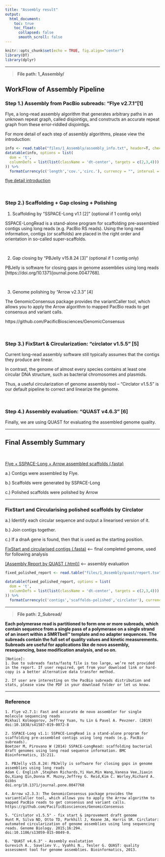 ```yaml
---
title: "Assembly result"
output:
  html_document:
    toc: true
    toc_float:
      collapsed: false
      smooth_scroll: false
---
```


```r
knitr::opts_chunk$set(echo = TRUE, fig.align="center")
library(DT)
library(dplyr)
```

***

> __File path: 1_Assembly/__

## WorkFlow of Assembly Pipeline

### Step 1.) Assembly from PacBio subreads: "Flye v2.7.1"[1]

Flye, a long-read assembly algorithm that generates arbitrary paths in an unknown repeat graph, called disjointigs, and constructs an accurate repeat graph from these error-riddled disjointigs.

For more detail of each step of assembly algorithms, please view the introduction:

```r
info <- read.table("files/1_Assembly/assembly_info.txt", header=T, check.names=F, sep="\t")
datatable(info, options = list(
  dom = 't',
  columnDefs = list(list(className = 'dt-center', targets = c(2,3,4)))
)) %>%
  formatCurrency(c('length','cov.','circ.'), currency = "", interval = 3, mark = ",", digits=0)
```

<a href="https://github.com/fenderglass/Flye/blob/flye/docs/USAGE.md" target="_blank">flye detail introduction</a>

&nbsp;

### Step 2.) Scaffolding + Gap closing + Polishing


1. Scaffolding by "SSPACE-Long v1.1 [2]" (optional if 1 contig only)

SSPACE-LongRead is a stand-alone program for scaffolding pre-assembled contigs using long reads (e.g. PacBio RS reads). Using the long read information, contigs (or scaffolds) are placed in the right order and orientation in so-called super-scaffolds.

&nbsp;

2. Gap closing by "PBJelly v15.8.24 [3]" (optional if 1 contig only)

PBJelly is software for closing gaps in genome assemblies using long reads [https://doi.org/10.1371/journal.pone.0047768].

&nbsp;

3. Genome polishing by "Arrow v2.3.3" [4]

The GenomicConsensus package provides the variantCaller tool, which allows you to apply the Arrow algorithm to mapped PacBio reads to get consensus and variant calls.

https://github.com/PacificBiosciences/GenomicConsensus

&nbsp;

### Step 3.) FixStart & Circularization: "circlator v1.5.5" [5]

Current long-read assembly software still typically assumes that the contigs they produce are linear. 

In contrast, the genome of almost every species contains at least one circular DNA structure, such as bacterial chromosomes and plasmids. 

Thus, a useful circularization of genome assembly tool – “Circlator v1.5.5” is our default pipeline to correct and linearize the genome. 

&nbsp;

### Step 4.) Assembly evaluation: "QUAST v4.6.3" [6]

Finally, we are using QUAST for evaluating the assembled genome quality.

***

## Final Assembly Summary

&nbsp;

[Flye + SSPACE-Long + Arrow assembled scaffolds (.fasta)](files/1_Assembly/<prefix>.scaffolds.polished.fasta)

a.) Contigs were assembled by Flye.

b.) Scaffolds were generated by SSPACE-Long

c.) Polished scaffolds were polished by Arrow

***

### FixStart and Circularising polished scaffolds by Circlator

a.) Identify each circular sequence and output a linearised version of it.

b.) Join contigs together.

c.) If a dnaA gene is found, then that is used as the starting position.

[FixStart and circularised contigs (.fasta)](files/1_Assembly/<prefix>_polished_fixed.circularise.fasta) <--- final completed genome, used for following analysis

<a href="files/1_Assembly/quast/report.html" target="_blank">[Assembly Report by QUAST (.html)]</a> <--- assembly evaluation

```r
fixed_polished_report <- read.table("files/1_Assembly/quast/report.tsv", header=T, check.names=F, sep="\t")

datatable(fixed_polished_report, options = list(
  dom = 't',
  columnDefs = list(list(className = 'dt-center', targets = c(2,3,4)))
)) %>%
  formatCurrency(c('contigs','scaffolds-polished','circlator'), currency = "", interval = 3, mark = ",", digits=0)
```

***

> __File path: 2_Subread/__

__Each polymerase read is partitioned to form one or more subreads, which contain sequence from a single pass of a polymerase on a single strand of an insert within a SMRTbell™ template and no adapter sequences. The subreads contain the full set of quality values and kinetic measurements. Subreads are useful for applications like de novo assembly, resequencing, base modification analysis, and so on.__

```
[Notice]:
1. Due to subreads fasta/fastq file is too large, we’re not provided in the report. If user required, get from your download link or hard-copy is a better alternative data transfer method.

2. If user are interesting on the PacBio subreads distribution and stats, please view the PDF in your download folder or let us know.
```

***

### Reference
```
1. Flye v2.7.1: Fast and accurate de novo assembler for single molecule sequencing reads
Mikhail Kolmogorov, Jeffrey Yuan, Yu Lin & Pavel A. Pevzner. (2019) doi:10.1038/s41587-019-0072-8

2. SSPACE-Long v1.1: SSPACE-LongRead is a stand-alone program for scaffolding pre-assembled contigs using long reads (e.g. PacBio subreads).
Boetzer M, Pirovano W (2014) SSPACE-LongRead: scaffolding bacterial draft genomes using long read sequence information. BMC Bioinformatics, 15:211.

3. PBJelly v15.8.24: PBJelly is software for closing gaps in genome assemblies using long reads 
Adam C. English ,Stephen Richards,Yi Han,Min Wang,Vanesa Vee,Jiaxin Qu,Xiang Qin,Donna M. Muzny,Jeffrey G. Reid,Kim C. Worley,Richard A. Gibbs
doi.org/10.1371/journal.pone.0047768

4. Arrow v2.3.3: The GenomicConsensus package provides the variantCaller tool, which allows you to apply the Arrow algorithm to mapped PacBio reads to get consensus and variant calls.
https://github.com/PacificBiosciences/GenomicConsensus

5. "Circlator v1.5.5" - fix start & improvement draft genome
Hunt M, Silva ND, Otto TD, Parkhill J, Keane JA, Harris SR. Circlator: automated circularization of genome assemblies using long sequencing reads. Genome Biology. 2015;16:294. 
doi:10.1186/s13059-015-0849-0.

6. "QUAST v4.6.3" - Assembly evalutation
Gurevich A., Saveliev V., Vyahhi N., Tesler G. QUAST: quality assessment tool for genome assemblies. Bioinformatics, 2013.
```
